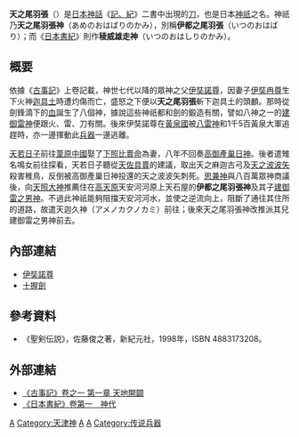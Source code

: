 {{模板:神道}}
{{japanese|japanese=天之尾羽張|kana=あめのおはばり|romaji=Ame no Ohabari}}
'''天之尾羽張'''（{{lang-ja|あめのおはばり}}）是[[日本神話|日本神話]]《[[記紀|記、紀]]》二書中出現的[[刀|刀]]，也是日本[[神祇|神祇]]之名。神祇乃'''天之尾羽張神'''（{{ja}}あめのおはばりのかみ），別稱'''伊都之尾羽張'''（{{ja}}いつのおはばり）；而《[[日本書紀|日本書紀]]》則作'''稜威雄走神'''（{{ja}}いつのおはしりのかみ）。

== 概要 ==
依據《[[古事記|古事記]]》上卷記載，神世七代以降的眾神之父[[伊奘諾尊|伊奘諾尊]]，因妻子[[伊奘冉尊|伊奘冉尊]]生下火神[[迦具土|迦具土]]時遭灼傷而亡，盛怒之下便以'''天之尾羽張'''斬下迦具土的頭顱。那時從劍鋒滴下的[[血|血]]誕生了八個神，據說這些神祇都和劍的鍛造有關，譬如八神之一的[[建御雷|建御雷神]]便跟火、雷、刀有關。後來伊奘諾尊在[[黃泉|黃泉國]]被[[八雷神|八雷神]]和1千5百黃泉大軍追趕時，亦一邊揮動此[[兵器|兵器]]一邊逃離。

[[天稚彥|天若日子]]前往[[葦原中國|葦原中國]]娶了[[下照姬|下照比賣命]]為妻，八年不回奏[[高皇產靈尊|高御產巢日神]]。後者遣雉名鳴女前往探看，天若日子聽從[[天探女|天佐具賣]]的建議，取出天之麻迦古弓及[[天羽羽矢|天之波波矢]]殺害稚鳥，反倒被高御產巢日神投還的天之波波矢刺死。[[思兼神|思兼神]]與八百萬眾神商議後，向[[天照大神|天照大神]]推薦住在[[高天原|高天原]]天安河河原上天石屋的'''伊都之尾羽張神'''及其子[[建御雷|建御雷之男神]]。不過此神祇能夠阻擋天安河河水，並使之逆流向上，阻斷了通往其住所的道路，故遣天迦久神（{{ja}}アメノカクノカミ）前往；後來天之尾羽張神改推派其兒建御雷之男神前去。

== 內部連結 ==
* [[伊奘諾尊|伊奘諾尊]]
* [[十握劍|十握劍]]

== 參考資料 ==
* 《聖剣伝説》，佐藤俊之著，新紀元社，1998年，ISBN 4883173208。
{{reflist}}

== 外部連結 ==
* [http://miko.org/~uraki/kuon/furu/text/kojiki/01.htm 《古事記》卷之一  第一章  天地開闢] {{Wayback|url=http://miko.org/~uraki/kuon/furu/text/kojiki/01.htm |date=20080907020725 }}
* [https://web.archive.org/web/20110207012009/http://miko.org/~uraki/kuon/furu/text/syoki/syoki01_2.htm 《日本書紀》卷第一　神代]

[[Category:日本神祇|A]]
[[Category:天津神|Category:天津神]]
[[Category:神話中的刀劍|A]]
[[Category:日本刀|A]]
[[Category:传说兵器|Category:传说兵器]]